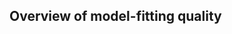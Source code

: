 
## Overview of model-fitting quality

<!-- The plot below shows mean BIC value for the best fitting model for each of the halves and set-sizes. -->

<!-- ```{r BIC analysis of model fit} -->

<!-- getBIC  <- function(bic.table) { -->
<!--   index <-  bic.table %>% select(-contains('model')) %>%  -->
<!--     apply(., 2, which.min) -->

<!--   table.mat <-  bic.table[,1:83] %>%  -->
<!--     as.matrix() -->

<!--   table.mat[seq(from = 0,  -->
<!--                 to = (table.mat %>% dim() %>% prod) - 1, -->
<!--                 by = nrow(table.mat) -->
<!--                 ) + index] -->

<!-- } -->

<!-- bic.dat <- tibble(subjects = h1.subjects, -->
<!--   half1_N3 =getBIC(half1.N3), -->
<!--                   half2_N3 = getBIC(half2.N3),  -->
<!--                   half1_N6 =getBIC(half1.N6),  -->
<!--                   half2_N6 = getBIC(half2.N6))  -->

<!-- BIC.model.dat <-  -->
<!--   bic.dat %>%  -->
<!--    pivot_longer(cols = contains('n'), names_to = 'cond', values_to = 'bic_values') %>%  -->
<!--   separate(cond, into = c('half', 'condition')) %>%  -->
<!--    inner_join( best.fits %>%  -->
<!--            select(-type) %>% -->
<!--                 separate(name, into=c('half', 'condition')), -->
<!--               by = c('subjects', 'half', 'condition')) -->


<!-- BIC.model.dat %>%  -->
<!--   dplyr::group_by(half, condition, model) %>%  -->
<!--   dplyr::summarise(m = mean(bic_values),  -->
<!--                    n = length(bic_values),  -->
<!--                    se = sd(bic_values)/sqrt(n)) %>%  -->
<!--   ggplot(aes(y= m, x= model, color=condition, group=condition)) + -->
<!--   geom_point() + -->
<!--   geom_errorbar(aes(ymin = m-se, ymax = m+se), width=.2) + -->
<!--   facet_wrap(vars(half)) + -->
<!--   ylab('Mean BIC') + -->
<!--   xlab('Best Fitting Model') + -->
<!--   scale_color_brewer(palette = 'Set1')+ -->
<!--   theme_pubclean(base_size = 18) -->



<!-- BIC.model.dat %>%  -->
<!--   ggplot(aes(x=model, y=bic_values, color = condition)) + -->
<!--   geom_violin() + -->
<!--   facet_wrap(vars(half)) + -->
<!--   scale_color_brewer(palette = 'Set1') -->


<!-- ``` -->

<!-- ```{r  Ranked BIC analysis, fig.height=8, fig.width=8, dpi=300} -->
<!-- h1n3.sorted.bic <-  -->
<!--   apply(half1.N3[,1:83], 2, sort) -->
<!-- h1n6.sorted.bic <-  -->
<!--   apply(half1.N6[,1:83], 2, sort) -->
<!-- h2n3.sorted.bic <-  -->
<!--   apply(half2.N3[,1:83], 2, sort) -->
<!-- h2n6.sorted.bic <-  -->
<!--   apply(half2.N6[,1:83], 2, sort) -->




<!--   BIC.plot <- function(data,Title) { -->

<!--   data %>%  -->
<!--   as_tibble() %>%  -->
<!--   dplyr::mutate(index = c(1:nrow(half1.N3) )) %>%  -->
<!--   pivot_longer(cols = -index) %>%  -->
<!--   dplyr::group_by(index) %>%  -->
<!--   dplyr::summarise(mean=mean(value), -->
<!--                    n = length(value),  -->
<!--                    se = sd(value)/sqrt(n)) %>%  -->
<!--   filter(index<101) %>%  -->
<!--   ggplot(aes(x=index, y=mean)) + -->
<!--   geom_point() + -->
<!--   geom_errorbar(aes(ymax=mean+se, ymin=mean-se), width=2, color='red') + -->
<!--       ylim(c(-55, 0)) + -->
<!--   ggtitle(Title) + -->
<!--   theme_pubclean(base_size = 12) -->
<!--   } -->

<!-- ggarrange(BIC.plot(h1n3.sorted.bic, "Half 1; Setsize 3"), -->
<!--           BIC.plot(h1n6.sorted.bic, "Half 1; Setsize 6"), -->
<!--           BIC.plot(h2n3.sorted.bic, "Half 2; Setsize 3"), -->
<!--           BIC.plot(h2n6.sorted.bic, "Half 2; Setsize 6") -->
<!--           ) -->

<!-- ``` -->

<!-- ```{r Ranked BIC differences, fig.height=6, fig.width=7, dpi=300} -->


<!-- plot.bic.diff <- function(data, Title) { -->

<!-- data %>%  -->
<!--   as_tibble() %>%  -->
<!--   dplyr::mutate(index = c(1:nrow(half1.N3) )) %>%  -->
<!--   filter(index<12) %>%  -->
<!--   apply(., 2, diff) %>%  -->
<!--   as_tibble() %>%  -->
<!--   dplyr::mutate(index = as.factor(c(1:10 ))) %>%  -->
<!--    pivot_longer(cols = -index) %>%  -->
<!--   dplyr::group_by(index) %>%  -->
<!--   dplyr::summarise(mean=mean(value), -->
<!--                    n = length(value),  -->
<!--                    se = sd(value)/sqrt(n)) %>%  -->
<!--   ggplot(aes(x=index, y=mean)) + -->
<!--   geom_point() + -->
<!--   geom_errorbar(aes(ymax=mean+se, ymin=mean-se), width=1, color='red') + -->
<!--   ggtitle(Title) + -->
<!--     ylim(c(0,5)) + -->

<!--   theme_pubclean(base_size = 12) -->
<!--   } -->

<!-- ggarrange(plot.bic.diff(h1n3.sorted.bic, "Half 1; Setsize 3"), -->
<!--           plot.bic.diff(h1n6.sorted.bic, "Half 1; Setsize 6"), -->
<!--           plot.bic.diff(h2n3.sorted.bic, "Half 2; Setsize 3"), -->
<!--           plot.bic.diff(h2n6.sorted.bic, "Half 2; Setsize 6") -->
<!--           ) -->

<!-- ``` -->

<!-- ```{r model + behavior plot, fig.height=6, fig.width=6, dpi=300} -->
<!-- melted.p.behav.model %>% -->
<!--   filter(phase!='test') %>% -->
<!-- unite(col='cond.model', c( 'model','type'),remove = F) %>% #'condition' -->
<!--   dplyr::group_by(type, half, condition, model,  iteration, cond.model) %>%  #, -->
<!--  dplyr::summarize ( -->
<!--                     n_subjects = numel(accuracy)/12, -->
<!--                    acc=mean(accuracy), -->
<!--                    se = sd(accuracy, na.rm = T)/sqrt((n_subjects)) # divide by the number of iterations to get the correct number of samples -->
<!--  )%>% -->


<!--   ggplot(aes(as.numeric(iteration),acc, group=cond.model,color=cond.model)) + -->
<!--   geom_point(size=1.5) + -->
<!--   geom_line(size=1) + -->
<!--   geom_errorbar(aes(ymin=acc-se,ymax=acc+se),width=.25, size=.75, width=.25, size=.75)+ -->
<!--   facet_wrap(vars(half, condition), ncol = 2) + #model , condition -->
<!--  # scale_color_viridis_d()+ -->

<!-- #virid -->
<!--  scale_color_brewer(palette = "Paired") + -->
<!--   #theme_pubclean(base_size = 24) + -->
<!--     xlab('stimulus iteration') -->

<!-- ``` -->

<!-- ```{r} -->
<!-- # melted.p.behav.model %>%  -->
<!-- #   filter(type=='model', phase=='learn', iteration==1) %>%  -->
<!-- #   select(subjects, half, model, condition) %>%  -->
<!-- #   unique() %>%  -->
<!-- #   dplyr::group_by(half, condition, model) %>%  -->
<!-- #   dplyr::summarise(length(subjects)) -->

<!-- ``` -->

<!-- ## Dynamics -->

<!-- ### Does the best fit model change from 1st half to second half and between the two set-sizes? -->

<!-- Next, we sought to track learning dynamics for each individual learner. In other words, we wanted to see if learners changed strategies in response to 1) their learning experience, by comparing model fits to the first half and second half of learning, 2) task demands, by comparing model fits to th two set-size conditions, and, 3) interactions between the two. -->

<!-- ```{r half confusion,  fig.width=6, fig.height=3.2, dpi=300} -->
<!-- half.conf <- -->
<!--   best.fits %>%  -->
<!--   separate(col = name, into = c('half','condition')) %>%  -->
<!--   pivot_wider(id_cols = c(subjects,condition), names_from = half, values_from = model) %>%  -->
<!--    mutate(toRL = half2 == "RL",  -->
<!--          toLTM = half2 == "LTM"  -->
<!--          ,toSTR = half2 == "STR",  -->
<!--          toMETA = half2== "META" -->
<!--          ) %>%  -->
<!--   dplyr::group_by(condition, half1) %>%  -->
<!--   dplyr::summarise(RL = mean(toRL),  -->
<!--                    LTM = mean(toLTM),  -->
<!--                   n=n()  -->
<!--                  ,STR = mean(toSTR),  -->
<!--                    META = mean(toMETA)  -->
<!--                    )  %>%  -->
<!--    pivot_longer(cols = c(RL, LTM, STR, META), names_to = 'half2', values_to = 'percent') %>%  -->
<!--     dplyr::group_by(condition, half1,half2, n, percent) %>%  -->
<!--     dplyr::summarise( prop = n*percent)  -->

<!--   # melted.p.behav.model %>%  -->
<!--   # filter(type=='model', phase=='learn', iteration==1) %>% #, parameter=='alpha' -->
<!--   #   unique() %>%  -->
<!--   # pivot_wider(id_cols = c(subjects,condition), names_from = half, values_from = model) %>%  -->
<!--   # mutate(toRL = half2 =="RL",  -->
<!--   #        toLTM = half2 =="LTM"  -->
<!--   #        ,toSTR = half2 =="STR",  -->
<!--   #        toMETA = half2=="META" -->
<!--   #        ) %>%  -->
<!--   # dplyr::group_by(condition, half1) %>%  -->
<!--   # dplyr::summarise(RL = mean(toRL),  -->
<!--   #                  LTM = mean(toLTM),  -->
<!--   #                 count(half1)  -->
<!--   #                ,STR = mean(toSTR),  -->
<!--   #                  META =mean(toMETA)  -->
<!--   #                  )  %>%  -->
<!--   #  pivot_longer(cols = c(RL, LTM), names_to = 'half2', values_to = 'percent') %>%  -->
<!--   #   dplyr::group_by(condition, half1,half2, freq, percent) %>%  -->
<!--   #   dplyr::summarise( prop = freq*percent)  -->

<!--  # pivot_longer(cols = c(contains('prop')), names_to = 'count_c', values_to = 'n')  -->


<!-- #half.conf$n[half.conf$n==0]=NA -->
<!-- half.conf %>%  -->

<!--    ggplot(aes(x=half1, y=half2, fill=percent)) + -->
<!--   geom_tile()  + -->
<!--     geom_text(aes(label= paste0(round(percent,2),  '(', prop,')')  -->
<!--                                 ), -->
<!--               size=4, -->

<!--                   show.legend = F) + -->
<!--   scale_fill_gradient(limits=c(0,1), -->
<!--                           low='white', -->
<!--                            high = '#d7191c', -->
<!--                            #'#377eb8', -->

<!--                           guide='colorbar', -->
<!--                           aesthetics = 'fill', -->
<!--                           breaks= c(0,.25,.5,.75,1)  -->
<!--                        ) + -->
<!--   facet_wrap(vars(condition))+ -->
<!-- theme_classic(base_size = 18) + -->
<!--   ggtitle("percentage(count) of changes") -->


<!-- ``` -->

<!-- We found that over 81% of learners who fit the LTM model in the first half also fit that model in the second half of learning (set-size 3: `r round(half.conf$prop[2]*100, 2)`%; set-size 6: `r round(half.conf$prop[6]*100, 2)`%). In contrast, more than 50% of those subjects who were best fit by the RL model in the first half also fit the RL model in the second half (set-size 3: `r round(half.conf$prop[3]*100, 2)`%; set-size 6: `r round(half.conf$prop[7]*100, 2)`%), the rest shifted to LTM. -->

<!-- ```{r set-size confusion,  fig.width=6, fig.height=3.2, dpi=300} -->
<!--  setsize.conf <- -->

<!--   best.fits %>%  -->
<!--   separate(col = name, into = c('half','condition')) %>%  -->
<!--   pivot_wider(id_cols = c(subjects,half), names_from = condition, values_from = model) %>%  -->
<!--   mutate(toRL = N6 =="RL",  -->
<!--          toLTM = N6 =="LTM"  -->
<!--          ,toSTR = N6 =="STR",  -->
<!--          toMETA = N6=="META" -->
<!--          ) %>%  -->
<!--   dplyr::group_by(half, N3) %>%  -->
<!--   dplyr::summarise(RL = mean(toRL),  -->
<!--                    LTM = mean(toLTM),  -->
<!--                    n = n()  -->
<!--                   ,STR = mean(toSTR),  -->
<!--                    META =mean(toMETA)  -->
<!--                    ) %>%  -->
<!--   pivot_longer(cols = c('RL', 'LTM', 'STR', 'META'), names_to = 'N6', values_to = 'percent') %>%  -->
<!--     dplyr::mutate(prop = percent*n) -->


<!--   setsize.conf %>%  -->
<!--     ggplot(aes(x=N3, y=N6, fill=percent)) + -->
<!--   geom_tile()  + -->
<!--     geom_text(aes(label= paste0(round(percent,2),'(', prop,')' )  -->
<!--                                 ), -->
<!--               size=4, -->
<!--                   show.legend = F) + -->
<!--   scale_fill_gradient(limits=c(0,1), -->
<!--                           low='white', -->
<!--                            high = '#d7191c', -->
<!--                            #'#377eb8', -->
<!--                     #   midpoint = 0, -->
<!--                           guide='colorbar', -->
<!--                           aesthetics = 'fill', -->
<!--                           breaks= c(0,.25,.5,.75,1)  -->
<!--                        ) + -->
<!--   facet_wrap(vars(half))+ -->
<!-- theme_classic(base_size = 18) + -->
<!--     ggtitle("percentage(count) of changes") -->


<!-- ``` -->

<!-- Patterns of model fits for the set-sizes were similar to the first-half - second-half fits above. More than 75% of subjects who fit the LTM model during set-size 3 trials also fit the LTM model in set-size 6, and these are largely the same across the first and second half of the task (half 1: `r round(setsize.conf$prop[2]*100, 2)`%; half 2: `r round(setsize.conf$prop[6]*100, 2)`%). In contrast, fewer numbers of subjects who fit the RL model for set-size 3 blocks also fit RL in the set-size 6 blocks; and these numbers differ between half 1 and half 2 (half 1: `r round(setsize.conf$prop[3]*100, 2)`%; half 2: `r round(setsize.conf$prop[7]*100, 2)`%) -->

<!-- ## How do the groups in Experiment 1 fare in Experiment 2? -->

<!-- Let us assume that there are high RL learners (most likely to fit RL), high LTM learners (most likely to fit LTM) and those in the middle that are likely to fit the combination models. If we fit the set-size 3 and 6 parts separately, how would these three different groups behave? What would we learn about their meta-cognition? We expect that the people in the extremes would use the same strategy for the two set-sizes, and, the people in the center would perhaps respond more to task demands and use LTM for s3 and RL for s6, as Collins predicts. -->

<!-- ## Group differences in performance (accuracy) for switchers vs non-switchers -->

<!-- ```{r sw vs nsw: set size not stable, fig.width=6.2, fig.height=6.2, dpi=300} -->

<!-- switch.setSize <- -->

<!--   melted.p.behav.model %>% -->

<!--   filter(type=='behavioral',iteration == c(8,9,10,11,12))  %>% -->

<!--   unique() %>% -->

<!-- dplyr::group_by(half, subjects, condition, phase,model ) %>% -->

<!--   dplyr::summarise(mean.acc = mean(accuracy), -->

<!--                    n = length(accuracy), -->

<!--                    se= sd(accuracy)/sqrt(n)) %>% -->

<!--   inner_join(index_search %>% -->

<!--                separate(name, into = c('half', 'setSize')) %>% -->

<!--                separate(condition, into = c('condition', 'phase')) %>% -->

<!--                pivot_wider(id_cols = c(subjects,half, phase), -->

<!--                            names_from = condition, values_from = model) %>% -->

<!--                dplyr::mutate(stable = set3==set6) %>% -->

<!--                 pivot_longer(cols = c(set3, set6), names_to = 'condition', values_to = 'model') -->

<!--                    ,by=c('subjects','half','condition','model', 'phase')) -->

<!-- switch.setSize %>% -->

<!--  dplyr::group_by(stable, condition, phase, model ) %>% #half -->

<!--   dplyr::summarise(acc.mean = mean(mean.acc), -->

<!--                    n=length(mean.acc), -->

<!--                    se=sd(mean.acc)/sqrt(n)) %>% -->

<!--   unite(col = 'phase_model', model, phase, remove=F) %>% -->

<!--   filter(stable==F) %>% -->

<!--    ggplot(aes(x=condition, y=acc.mean,ymin=acc.mean-se, ymax=acc.mean+se, fill=phase_model)) + -->

<!--  # geom_point(size=4, alpha=.7) + -->

<!--     geom_bar(stat = 'identity',position = position_dodge(width = .8), width = .8) + -->

<!--   geom_errorbar( size=.9, width=.5,position=position_dodge(width = .8))+ -->

<!-- # -->

<!--   # facet_wrap(vars(stable)) + #, half --> 

<!--   scale_fill_brewer(palette = 'Paired') +  -->

<!--   # theme_pubclean(base_size = 14) + --> 

<!--    ggtitle("Fit different models for s3 and s6")  -->

<!--  switch.setSize %>%  -->

<!--   unite(col = 'setSize_model', condition, model, remove=F) %>%   -->

<!--   #filter(phase=='learn') %>%  --> 

<!--   lm(mean.acc ~ stable * half * setSize_model * phase, data = .) %>%   -->
<!--    #summary()  --> 

<!--   anova()  -->

<!--    broom::tidy() %>%  -->

<!--    knitr::kable()  -->

<!-- ```  -->

<!-- <!-- All the subjects that fit RL in set-size 6 and fit LTM in set-size 3 had lower learning accuracy in set-size 6 but decay was minimal during test. But overall accuracy during test is the same for set-size 3 and 6. Learning in set-size 3 is successful and high for LTM and RL and it is similar to learning set-size 6 with LTM. Subjects who fit the RL model in set-size 3 had high accuracy at both learning and test and they also had high accuracy with minimal decay during set-size 6 even though they fit the LTM model best.  --> 

<!-- <!-- ```{r sw vs nsw: set size stable, fig.width=6.2, fig.height=6.2, dpi=300} --> 

<!-- <!-- switch.setSize %>%  --> 

<!-- <!--  dplyr::group_by(stable, condition, phase, model ) %>% #half --> 

<!-- <!--   dplyr::summarise(acc.mean = mean(mean.acc),  --> 

<!-- <!--                    n=length(mean.acc),  --> 

<!-- <!--                    se=sd(mean.acc)/sqrt(n)) %>%  --> 

<!-- <!--   unite(col = 'phase_model', model, phase, remove=F) %>%  -->

<!-- <!--   filter(stable==T) %>%  --> 

<!-- <!--    ggplot(aes(x=condition, y=acc.mean,ymin=acc.mean-se, ymax=acc.mean+se, fill=phase_model)) + --> 

<!-- <!--  # geom_point(size=4, alpha=.7) + --> 

<!-- <!--     geom_bar(stat = 'identity',position = position_dodge(width = .8), width = .8) + --> 

<!-- <!--   geom_errorbar( size=.9, width=.5,position=position_dodge(width = .8))+ --> 

<!-- <!-- # -->

<!-- <!--  # facet_wrap(vars(stable)) + #, half --> 

<!-- <!--   scale_fill_brewer(palette = 'Paired') + --> 

<!-- <!--   #theme_pubclean(base_size = 14) + --> 

<!-- <!--    ggtitle("Fit the same model for s3 and s6") --> 

<!-- ``` -->

<!-- For those subjects who did not fit different models for the two set-sizes, the LTM group is associated with higher decay during test than the RL group, who have very minimal decay on average. -->

<!-- ```{r sw vs nsw: slope } -->

<!-- melted.p.behav.model %>% -->

<!--     filter(type=='behavioral',iteration == c(1,2,3,4,5,6,7, 8,9,10,11, 12), phase=='learn') %>% -->

<!--   unique %>% -->

<!--   pivot_wider(names_from = 'iteration', values_from = 'accuracy') %>% -->

<!--   mutate(diffs_012=`2`-`1`, -->

<!--          diffs_023=`3`-`2`, -->

<!--          diffs_034=`4`-`3`, -->

<!--          diffs_045=`5`-`4`, -->

<!--          diffs_056=`6`-`5`, -->

<!--          diffs_067=`7`-`6`, -->

<!--          diffs_078=`8`-`7`, -->

<!--          diffs_089=`9`-`8`, -->

<!--          diffs_0910=`10`-`9`, -->

<!--          diffs_1011=`11`-`10`, -->

<!--          diffs_1112=`12`-`11`) %>% -->

<!--   dplyr::select(condition, subjects, half, contains('diffs')) %>% -->

<!--   pivot_longer(cols = diffs_012:diffs_1112, names_to = 'diffs', values_to = 'acc_diff') %>% -->

<!--   dplyr::group_by(diffs, condition, half) %>% -->

<!--   dplyr::summarise(means=mean(acc_diff), -->

<!--                    inflect.point = means< .09) %>% -->

<!--   ggplot(aes(x=diffs, y= means, group=condition, color=condition)) + -->

<!--   geom_point()+ -->

<!--   geom_line()+ -->

<!--   geom_hline(yintercept = 0.09)+ -->

<!--   facet_wrap(vars(half)) -->

<!-- learn.rate <- melted.p.behav.model %>% -->

<!--     filter(type=='behavioral',iteration == c(1,2,3,4), phase=='learn') %>% -->

<!--   unique %>% -->

<!--    dplyr::group_by(iteration, condition, half) %>% -->

<!--   dplyr::summarise(means=log10(mean(accuracy)), -->

<!--                    n=length(accuracy), -->

<!--                    se=sd(accuracy)/sqrt(n)) %>%  -->
<!--   ggplot(aes(log10(as.numeric(iteration)), -->

<!--             (means), group=condition, color=condition)) + -->

<!--   geom_point(alpha=.4)+ -->

<!--   geom_line(alpha=.4)+ -->

<!--   geom_errorbar(aes(ymin=means-se, ymax=means+se), width=.2) + -->

<!--   geom_smooth(method = 'lm',formula = 'y~x ', se=F) + -->

<!--   facet_wrap(vars(half)) -->

<!-- melted.p.behav.model %>% -->

<!--     filter(type=='behavioral',iteration == c(1,2,3,4), phase=='learn') %>% -->

<!--   unique %>% -->

<!--   #  dplyr::group_by(iteration, condition, half) %>% -->

<!--   # dplyr::summarise(means=mean(accuracy), -->

<!--   #                  n=length(accuracy), -->

<!--   #                  se=sd(accuracy)/sqrt(n)) %>% -->

<!--   ggplot(aes(as.numeric(iteration), accuracy, group=as.factor(subjects), color=as.factor(subjects))) + -->

<!--   geom_point(alpha=.4)+ -->

<!--   geom_line(alpha=.4)+ -->

<!--  # geom_errorbar(aes(ymin=means-se, ymax=a+se), width=.2) + -->

<!--   geom_smooth(method = 'lm',formula = 'y~x ') + -->

<!--   facet_wrap(vars(half)) -->

<!-- dplyr::group_by(iteration) %>% -->

<!--   dplyr::summarize(difs=diff(accuracy)) -->

<!-- slope.setSize <- -->

<!--   melted.p.behav.model %>% -->

<!--   filter(type=='behavioral',iteration == c(1,2,3,4), phase=='learn')  %>% -->

<!--   unique() %>% -->

<!--   dplyr::group_by(half, subjects, condition, phase,model ) %>% -->

<!--     do( broom::tidy(lm(accuracy~as.numeric(iteration), data=.))[2,2] ) %>% -->

<!--   inner_join(index_search %>% -->

<!--                separate(name, into = c('half', 'setSize')) %>% -->

<!--                separate(condition, into = c('condition', 'phase')) %>% -->

<!--                pivot_wider(id_cols = c(subjects,half, phase), names_from = condition, values_from = model) %>% -->

<!--                dplyr::mutate(stable = set3==set6) %>% -->

<!--                 pivot_longer(cols = c(set3, set6), names_to = 'condition', values_to = 'model') -->

<!--                    ,by=c('subjects','half','condition','model', 'phase')) -->

<!-- slope.setSize %>% -->

<!--   #filter(subjects=='6200') -->

<!--  dplyr::group_by(stable, condition, model ) %>% #half -->

<!--   dplyr::summarise(mean.slope = mean(estimate), -->

<!--                    n=length(estimate), -->

<!--                    se=sd(estimate)/sqrt(n)) %>% -->

<!--   unite(col = 'phase_model', model, remove=F) %>% -->

<!--   #filter(stable==T) %>% -->

<!--    ggplot(aes(x=condition, y=mean.slope,ymin=mean.slope-se, ymax=mean.slope+se, fill=phase_model)) + -->

<!--  # geom_point(size=4, alpha=.7) + -->

<!--     geom_bar(stat = 'identity',position = position_dodge(width = .8), width = .8) + -->

<!--   geom_errorbar( size=.9, width=.5,position=position_dodge(width = .8))+ -->

<!-- # -->

<!--   facet_wrap(vars(stable)) + #, half -->

<!--   scale_fill_brewer(palette = 'Paired') -->


<!-- ## correlate learning rate for the two halves -->
<!-- slope.setSize %>%  -->
<!--   ungroup %>%  -->
<!--   select(subjects,half, condition, estimate) %>%  -->
<!--   pivot_wider(id_cols=c( subjects,condition),names_from = half, values_from = estimate) %>%  -->

<!--   ggplot(aes(half1, half2, color=condition)) + -->
<!--     geom_point()+ -->
<!--     geom_smooth(method='lm') + -->
<!--     # facet_wrap(vars(condition)) + -->

<!-- scale_color_brewer(palette='Set1') -->



<!-- ``` -->


<!-- ```{r sw vs nsw: half, fig.width=6, fig.height=6.2, dpi=300} -->

<!-- switch.half <-  -->

<!--   melted.p.behav.model %>%  -->

<!--   filter(type=='behavioral',iteration == c(8,9,10,11,12))  %>%   -->

<!--   unique() %>%  -->

<!-- dplyr::group_by(half, subjects, condition, phase,model ) %>%  -->

<!--   dplyr::summarise(mean.acc = mean(accuracy),  -->

<!--                    n = length(accuracy),  -->

<!--                    se= sd(accuracy)/sqrt(n)) %>%  -->

<!--   inner_join(index_search %>%  -->

<!--                separate(name, into = c('half', 'setSize')) %>% -->

<!--                separate(condition, into = c('condition', 'phase')) %>% -->

<!--                pivot_wider(id_cols = c(subjects,condition, phase), names_from = half, values_from = model) %>%  -->

<!--                dplyr::mutate(stable = half1==half2) %>%  -->

<!--                 pivot_longer(cols = c(half1, half2), names_to = 'half', values_to = 'model') -->

<!--                    ,by=c('subjects','half','condition','model', 'phase'))  -->

<!-- # switch.half %>%  -->

<!-- #  dplyr::group_by(stable,half, condition, phase, model ) %>%  -->

<!-- #   dplyr::summarise(acc.mean = mean(mean.acc),  -->

<!-- #                    n=length(mean.acc),  -->

<!-- #                    se=sd(mean.acc)/sqrt(n)) %>%  -->

<!-- #    -->

<!-- #    ggplot(aes(x=stable, y=acc.mean, color=half)) + -->

<!-- #   geom_point(size=4, alpha=.7) + -->

<!-- #   geom_errorbar(aes(ymin=acc.mean-se, ymax=acc.mean+se), size=.19, width=.2)+ -->

<!-- #   facet_wrap(vars(phase, condition, model)) + -->

<!-- #   scale_color_brewer(palette = 'Set2') -->

<!-- #   -->

<!-- switch.half %>%  -->

<!--   filter(phase=='learn') %>%  -->

<!--   lm(mean.acc ~ stable *half * condition * model, data = .) %>%  -->

<!--   anova() %>%  -->

<!--   broom::tidy() %>%  -->

<!--   knitr::kable() -->

<!-- ``` -->

<!-- ## Are the parameter values largely different for each half and set-size? -->

<!-- ```{r param diffs by condition, fig.width=6, fig.height=6.2, dpi=300} -->

<!-- tibble('alpha'=0.15, -->

<!--        'egs' = 0.3,  -->

<!--        'bll'= 0.5,  -->

<!--        'imag'= 0.3, -->

<!--        'ans'= 0.3) %>% knitr::kable() -->

<!--   Set3toSet6 <-  -->

<!-- parameter.dat %>%  -->

<!--    separate(name, into = c('half', 'setSize')) %>%  -->

<!--   inner_join(index_search %>%  -->

<!--                filter(condition=='set3_learn' |condition=='set6_learn' ) %>%  -->

<!--                separate(name, into = c('half', 'setSize')) %>% -->

<!--                pivot_wider(id_cols = c(subjects,half), names_from = setSize, values_from = model) %>%  -->

<!--                dplyr::mutate(stable = N3==N6) %>%  -->

<!--                 pivot_longer(cols = c(N3,N6), names_to = 'setSize', values_to = 'model') -->

<!--                    ,by=c('subjects','half','setSize','model')) -->

<!-- Set3toSet6 %>%  -->

<!--   #filter(subjects==15000) -->

<!--   dplyr::group_by(stable,  setSize, parameter) %>% #half, -->

<!--    dplyr::summarise(mean=mean(param_vals, na.rm=T ), -->

<!--                     n=length(param_vals %>% na.omit()), -->

<!--                     se = sd(param_vals, na.rm = T)/sqrt(n)) %>%  -->

<!--   #pivot_longer(cols = c(N3,N6), names_to = 'condition', values_to = 'model') %>% -->

<!--  # filter(setSize=='N3') %>%  -->

<!--   ggplot(aes(x=setSize, y=mean, fill=stable, group= stable)) + -->

<!--   #geom_jitter(size=4, width = .3, alpha=.6) + -->

<!-- #  geom_boxplot(position = 'dodge2')+ -->

<!--   #geom_density(alpha=.4)+ -->

<!--   geom_bar(stat = 'identity',position = position_dodge(width = .8), width = .8)+ -->

<!--   geom_errorbar(aes(ymax=mean+se, ymin=mean-se),position = position_dodge(width = .8), width = .8, width=.4)+ -->

<!--   #geom_point(size=4, alpha=.5)+ -->

<!--   facet_wrap(vars( parameter)) + # , half -->

<!--    scale_fill_brewer(palette = 'Set1') + -->

<!--   theme_pubclean(base_size = 14) -->

<!-- half1tohalf22 <-  -->

<!-- parameter.dat %>%  -->

<!--    separate(name, into = c('half', 'setSize')) %>%  -->

<!--   inner_join(index_search %>%  -->

<!--                filter(condition=='set3_learn' |condition=='set6_learn' ) %>%  -->

<!--                separate(name, into = c('half', 'setSize')) %>% -->

<!--                pivot_wider(id_cols = c(subjects,setSize), names_from = half, values_from = model) %>%  -->

<!--                dplyr::mutate(stable = half1==half2) %>%  -->

<!--                 pivot_longer(cols = c(half1,half2), names_to = 'half', values_to = 'model') -->

<!--                    ,by=c('subjects','half','setSize','model')) -->

<!-- #  -->

<!-- # half1tohalf22 %>%  -->

<!-- #     -->

<!-- #   #filter(subjects==15000) -->

<!-- #   dplyr::group_by(stable, half, setSize, parameter) %>%  -->

<!-- #    dplyr::summarise(mean=mean(param_vals, na.rm=T ), -->

<!-- #                     n=length(param_vals %>% na.omit()), -->

<!-- #                     se = sd(param_vals, na.rm = T)/sqrt(n)) %>%  -->

<!-- #   #pivot_longer(cols = c(N3,N6), names_to = 'condition', values_to = 'model') %>% -->

<!-- #   filter(half=='half1') %>%  -->

<!-- #   ggplot(aes(x=stable, y=mean, color=half, group=half)) + -->

<!-- #   #geom_jitter(size=4, width = .3, alpha=.6) + -->

<!-- # #  geom_boxplot(position = 'dodge2')+ -->

<!-- #   #geom_density(alpha=.4)+ -->

<!-- #   geom_errorbar(aes(ymax=mean+se, ymin=mean-se))+ -->

<!-- #   geom_point(size=4, alpha=.5)+ -->

<!-- #   facet_wrap(vars( parameter, setSize)) + -->

<!-- #   theme_pubclean(base_size = 14) -->

<!-- # # melted.p.behav.model %>%  -->

<!-- #     drop_na() %>%  -->

<!-- #   filter(type=='model', phase=='learn', iteration==1) %>%  -->

<!-- #     unique() %>%  -->

<!-- #   pivot_wider(id_cols = c(subjects,half, parameter), names_from = condition, values_from = model) %>%  -->

<!-- #   mutate(stable =  set3==set6, -->

<!-- #          ) %>%  -->

<!-- #     filter(stable==F) %>%  -->

<!-- #    -->

<!-- #     pivot_longer(cols = c(set3,set6), names_to = 'condition', values_to = 'model') %>%  -->

<!-- #     inner_join(melted.p.behav.model %>%  -->

<!-- #                  select(condition, model, subjects, half, parameter, param_vals),  -->

<!-- #                  by = c('condition', 'model', 'subjects', 'half', 'parameter') ) %>%  -->

<!-- #     unique() %>%  -->

<!-- #      filter(subjects==29318) %>%  -->

<!-- #     View -->

<!-- #   dplyr::group_by(stable, half, condition, parameter, model) %>%  -->

<!-- #    dplyr::summarise(mean(param_vals)) %>%  -->

<!-- #     -->

<!-- #    View -->

<!-- #      -->

<!-- #      -->

<!-- #     dplyr::summarise(RL = mean(toRL),  -->

<!-- #                    LTM = mean(toLTM)  -->

<!-- #                   # ,STR = mean(toSTR),  -->

<!-- #                   # META =mean(toMETA)  -->

<!-- #                    )# %>%  -->

<!-- #   pivot_longer(cols = -c(half, set3, subjects), names_to = 'set6', values_to = 'prop') %>%  -->

<!-- #   inner_join( -->

<!-- #  -->

<!-- # melted.p.behav.model %>%  -->

<!-- #   filter(type=='model', phase=='learn', iteration==1) %>%  -->

<!-- #     unique() %>%  -->

<!-- #   select(subjects, parameter, param_vals),  -->

<!-- # by = c('subjects')) -->

<!-- #  -->

<!-- #  -->

<!-- # half1tohalf2 %>%  -->

<!-- #   unite(col = 'change', sep = '_', set3,prop ) %>% -->

<!-- #   dplyr::group_by( change, parameter) %>% -->

<!-- #   dplyr::summarise(m=mean(param_vals), -->

<!-- #                    numel(param_vals)) %>%   -->

<!-- #  -->

<!-- #   ggplot(aes(change, m, group=parameter, color=parameter)) + -->

<!-- #   -->

<!-- #   geom_point(size=2) + -->

<!-- #  # geom_boxplot() + -->

<!-- #    # geom_bar(stat = 'identity')+ -->

<!-- #   facet_wrap(vars(parameter))+ -->

<!-- #   scale_color_brewer(palette = 'Set1') + -->

<!-- #  theme( -->

<!-- #     axis.text.x = element_text( -->

<!-- #       angle = 45, -->

<!-- #        -->

<!-- #   )) -->

<!-- ``` -->

<!-- how much of the learning slope is predictable by WM capacity and n-back? Is set-3 more predicted by WM capacity than s6? -->

<!-- In relation to that, what other learning features are also predicted? decay duting test is one other candidate.  -->

<!-- ```{r span tasks} -->

<!-- wm.measure <- read_csv('RLWM_data/REALM_uCLIMB_WM_Span_Task_Results_Fall_2019.csv')  -->

<!-- wm.analysis <-  -->

<!--   wm.measure %>%  -->

<!--   mutate(Ospan_Score = scale(Ospan_Score), -->

<!--         Sspan_Score = scale(Sspan_Score),  -->

<!--         Rspan_Score= scale(Rspan_Score),  -->

<!--         composite = (Ospan_Score + Sspan_Score + Rspan_Score )/3) %>%  -->

<!--   inner_join(slope.setSize, by='subjects') -->

<!-- wm.analysis %>%  -->

<!--   #filter(model=='RL') %>%  -->

<!--   ggplot(aes(x=composite, y=estimate, color=condition, group=condition)) + -->

<!--   geom_point(size=4, alpha=.7) + -->

<!--   geom_smooth(method = 'lm') + -->

<!--   facet_wrap(vars(half)) + -->

<!--   scale_color_brewer(palette = 'Set1') + -->

<!--   theme_pubclean(base_size = 12) + -->

<!--   ggtitle('composite wm score with learning rate of first 4') -->

<!-- ## correlations -->

<!-- wm.learn.decay <-  -->

<!-- melted.p.behav.model %>%  -->

<!--   filter(type=='behavioral', iteration==12) %>%  -->

<!--   dplyr::select(subjects, accuracy,  condition, phase, half) %>%  -->

<!--   unique() %>%  -->

<!--   pivot_wider(names_from = phase, values_from = accuracy) %>%  -->

<!--   dplyr::mutate(decay = test -learn) %>%  -->

<!--   inner_join(wm.analysis, by=c('subjects', 'half','condition')) -->

<!-- wm.learn.decay %>%  -->

<!--   ggplot(aes(x=composite, y=decay, color=condition, group=condition)) + -->

<!--   geom_point(size=4, alpha=.7) + -->

<!--   geom_smooth(method = 'lm') + -->

<!--   facet_wrap(vars(half)) + -->

<!--   scale_color_brewer(palette = 'Set1') + -->

<!--   theme_pubclean(base_size = 12) + -->

<!--   ggtitle("WM span with test-learn decay") -->

<!-- wm.learn.decay %>%  -->

<!--   ggplot(aes(x=composite, y=learn, color=condition, group=condition)) + -->

<!--   geom_point(size=4, alpha=.7) + -->

<!--   geom_smooth(method = 'lm') + -->

<!--   facet_wrap(vars(half)) + -->

<!--   scale_color_brewer(palette = 'Set1') + -->

<!--   theme_pubclean(base_size = 12) + -->

<!--   ggtitle("WM span with learn accuracy") -->

<!-- ## slope and decay correlation -->

<!-- wm.analysis %>%  -->

<!--   dplyr::select(subjects, condition, half,  estimate) %>%  -->

<!--   inner_join(wm.learn.decay %>% dplyr::select(subjects, condition, half, decay),  -->

<!--              by = c('subjects', 'condition', 'half')) %>%  -->

<!--   ggplot(aes(x=estimate, y=decay, color=condition, group=condition))+ -->

<!--   geom_point()+ -->

<!--   geom_smooth(method = 'lm') + -->

<!--   facet_wrap(vars(half)) -->

<!-- ``` -->

<!-- ## DO we need to adjust wm? -->

<!-- ```{r nback analysis} -->

<!-- nback.measure <- read_csv('RLWM_data/STAG_uCLIMB_PSS_Nback_data_100120.csv') -->

<!-- nback.analysis <-  -->

<!--   nback.measure %>%  -->

<!--   inner_join(slope.setSize, by='subjects') -->

<!-- nback.analysis %>%  -->

<!--   ggplot(aes(x=nback_total_acc, y=estimate, color=condition, group=condition)) + -->

<!--   geom_point(size=4, alpha=.7) + -->

<!--   geom_smooth(method = 'lm') + -->

<!--   facet_wrap(vars(half)) + -->

<!--   scale_color_brewer(palette = 'Set1') + -->

<!--   theme_pubclean(base_size = 12) + -->

<!--   ggtitle("nBack  with learning rate") -->

<!-- nback.learn.deacy <-  -->

<!--   melted.p.behav.model %>%  -->

<!--   filter(type=='behavioral', iteration==12) %>%  -->

<!--   dplyr::select(subjects, accuracy,  condition, phase, half) %>%  -->

<!--   unique() %>%  -->

<!--   pivot_wider(names_from = phase, values_from = accuracy) %>%  -->

<!--   dplyr::mutate(decay = test -learn) %>%  -->

<!--   inner_join(nback.measure, by='subjects') -->

<!-- nback.learn.deacy %>%  -->

<!--   ggplot(aes(x=nback_total_acc, y=decay, color=condition, group=condition)) + -->

<!--   geom_point(size=4, alpha=.7) + -->

<!--   geom_smooth(method = 'lm') + -->

<!--   facet_wrap(vars(half)) + -->

<!--   scale_color_brewer(palette = 'Set1') + -->

<!--   theme_pubclean(base_size = 12) + -->

<!--   ggtitle("nBack  with test-learn decay") -->

<!-- ``` -->

<!-- ## Individual plots -->

<!-- ```{r individual plots plotter, fig.width=12, fig.height= 125} -->

<!-- #plot.indiv <- function(this.subject, title, columns) { -->

<!--  if (T){ -->

<!--   melted.p.behav.model %>%  -->

<!--   filter(phase!='test') %>%  -->

<!-- unite(col='cond.model', c( 'condition', 'type'),remove = F) %>%  -->

<!--    #filter(subjects == 6200) %>%  -->

<!--     ggplot(aes(as.numeric(iteration), accuracy, color=cond.model, group=cond.model)) +  -->

<!--     geom_point() + -->

<!--     geom_line(size=1) + -->

<!--     facet_wrap(vars(subjects), scales = 'free')+ -->

<!--     scale_color_brewer(palette = "Paired")+ -->

<!--  # geom_text(aes(label= model),check_overlap = F, inherit.aes = T, nudge_x = .2, nudge_y = .02)+ -->

<!--     theme_pubr(base_size = 16) + -->

<!--   facet_wrap(vars(subjects, half), ncol = 4) + -->

<!--     ggtitle('title') -->

<!-- #} -->

<!-- } -->

<!-- ``` -->


